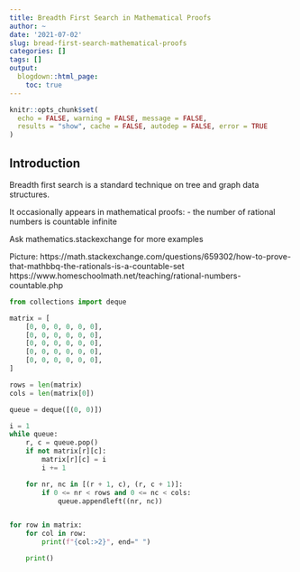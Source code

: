 ```yaml
---
title: Breadth First Search in Mathematical Proofs
author: ~
date: '2021-07-02'
slug: bread-first-search-mathematical-proofs
categories: []
tags: []
output:
  blogdown::html_page:
    toc: true
---
```


```r
knitr::opts_chunk$set(
  echo = FALSE, warning = FALSE, message = FALSE,
  results = "show", cache = FALSE, autodep = FALSE, error = TRUE
)
```

## Introduction

Breadth first search is a standard technique on tree and graph data structures.

It occasionally appears in mathematical proofs:
- the number of rational numbers is countable infinite

Ask mathematics.stackexchange for more examples


Picture: https://math.stackexchange.com/questions/659302/how-to-prove-that-mathbbq-the-rationals-is-a-countable-set
https://www.homeschoolmath.net/teaching/rational-numbers-countable.php

```python
from collections import deque

matrix = [
    [0, 0, 0, 0, 0, 0],
    [0, 0, 0, 0, 0, 0],
    [0, 0, 0, 0, 0, 0],
    [0, 0, 0, 0, 0, 0],
    [0, 0, 0, 0, 0, 0],
]

rows = len(matrix)
cols = len(matrix[0])

queue = deque([(0, 0)])

i = 1
while queue:
    r, c = queue.pop()
    if not matrix[r][c]:
        matrix[r][c] = i
        i += 1

    for nr, nc in [(r + 1, c), (r, c + 1)]:
        if 0 <= nr < rows and 0 <= nc < cols:
            queue.appendleft((nr, nc))


for row in matrix:
    for col in row:
        print(f"{col:>2}", end=" ")

    print()
```
